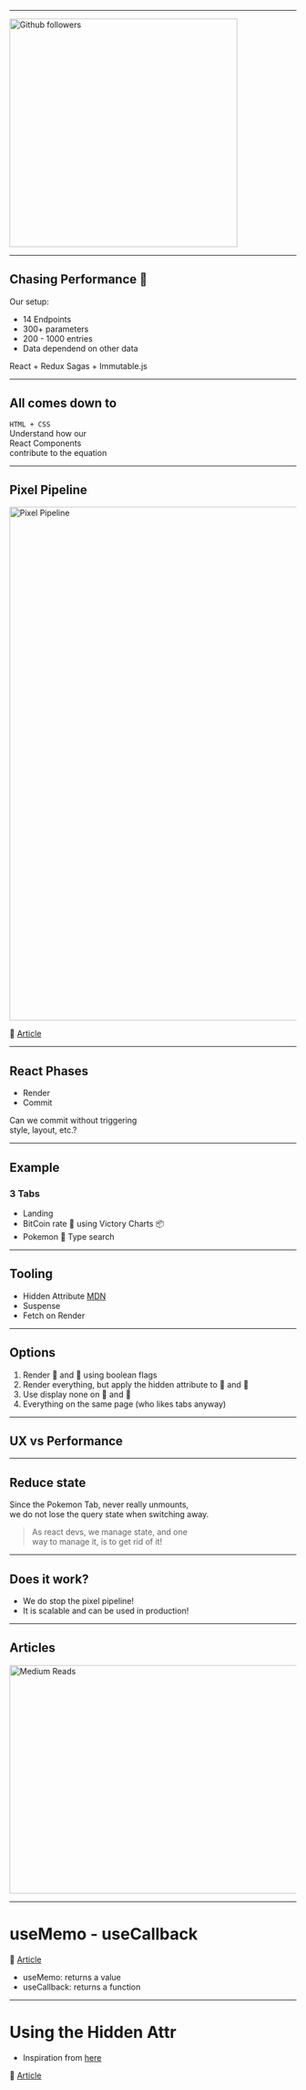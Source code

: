 
<DevCard />

---

<img
  src="./github_followers.jpg"
  alt="Github followers"
  width="400px"
  height="400px"
/>
<Timer />

---

## Chasing Performance 🦄

Our setup:

<Appear>
  <ul>
    <li>14 Endpoints</li>
    <li>300+ parameters</li>
    <li>200 - 1000 entries</li>
    <li>Data dependend on other data</li>
  </ul>
  <span>React + Redux Sagas + Immutable.js</span>
</Appear>
<Timer />

---

## All comes down to

<div className="centered-content">
  <code className="large">HTML + CSS</code>
</div>
<Appear>
  <span>
    Understand how our <br />
    React Components
    <br />
    contribute to the equation
  </span>
</Appear>
<Timer />

---

## Pixel Pipeline

<img src="./frame_full.jpg" alt="Pixel Pipeline" width="900px" />

📝 [Article](https://developers.google.com/web/fundamentals/performance/rendering/)

<Timer />

---

## React Phases

- Render
- Commit

<Appear>
  <span>
    Can we commit without triggering <br /> style, layout, etc.?
  </span>
</Appear>
<Timer />

---

## Example

### 3 Tabs

- Landing
- BitCoin rate 💸 using Victory Charts 📦
- Pokemon 🦄 Type search

<Timer />

---

## Tooling

- Hidden Attribute [MDN](https://developer.mozilla.org/en-US/docs/Web/HTML/Global_attributes/hidden)
- Suspense
- Fetch on Render

<Timer />

---

## Options

<ol>
  <Appear>
    <li>Render 💸 and 🦄 using boolean flags </li>
    <li>Render everything, but apply the hidden attribute to 💸 and 🦄</li>
    <li>Use display none on 💸 and 🦄</li>
    <li>Everything on the same page (who likes tabs anyway)</li>
  </Appear>
</ol>
<Timer />

---

## UX vs Performance

<Timer />

---

## Reduce state

Since the Pokemon Tab, never really unmounts,<br/>
we do not lose the query state when switching away.

> As react devs, we manage state, and one <br/> way to manage it, is to get rid of it!

<Timer />

---

## Does it work?

- We do stop the pixel pipeline!
- It is scalable and can be used in production!

<Timer />

---

## Articles

<img src="./medium_reads.png" alt="Medium Reads" width="900px" height="400px" />
<Timer />

---

# useMemo - useCallback

📝 [Article](https://medium.com/@icjoseph/usememo-usecallback-7d164b9485f1)

- useMemo: returns a value
- useCallback: returns a function

<Timer />

---

# Using the Hidden Attr

- Inspiration from [here](https://github.com/oliviertassinari/react-swipeable-views/issues/453#issuecomment-417939459)

📝 [Article](https://medium.com/evolve-technology/hide-that-da6264a7e1f)

<Timer />
